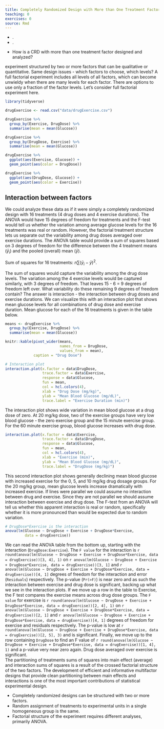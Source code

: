 ```yaml
---
title: Completely Randomized Design with More than One Treatment Factor
teaching: 0
exercises: 0
source: Rmd
---
```


::::::::::::::::::::::::::::::::::::::: objectives

- .
- .

::::::::::::::::::::::::::::::::::::::::::::::::::

:::::::::::::::::::::::::::::::::::::::: questions

- How is a CRD with more than one treatment factor designed and analyzed?

::::::::::::::::::::::::::::::::::::::::::::::::::

experiment structured by two or more factors that can be qualitative or quantitative. Same design issues - which factors to choose, which levels? A full factorial experiment includes all levels of all factors,
which can become unwieldy when there are many levels for each factor. There are options to use only a fraction of the factor levels. Let's consider full factorial experiment here.

```r
library(tidyverse)
```


```r
drugExercise <- read.csv("data/drugExercise.csv")

drugExercise %>% 
  group_by(Exercise, DrugDose) %>% 
  summarise(mean = mean(Glucose))

drugExercise %>% 
  group_by(DrugDose, Exercise) %>% 
  summarise(mean = mean(Glucose))

drugExercise %>% 
  ggplot(aes(Exercise, Glucose)) + 
  geom_point(aes(color = DrugDose))

drugExercise %>% 
  ggplot(aes(DrugDose, Glucose)) + 
  geom_point(aes(color = Exercise))
```

## Interaction between factors
We could analyze these data as if it were simply a completely randomized design
with 16 treatments (4 drug doses and 4 exercise durations). The ANOVA would have 
15 degrees of freedom for treatments and the F-test would tell us whether the 
variation among average glucose levels for the 16 treatments was real or random.
However, the factorial treatment structure lets us separate out the variability
among drug doses averaged over exercise durations. The ANOVA table would provide 
a sum of squares based on 3 degrees of freedom for the difference between the 4 
treatment means ($\bar{y}_i$) and the pooled (overall) mean ($\bar{y}$).  

Sum of squares for 16 treatments: $n\sum(\bar{y}_i - \bar{y})^2$. 

The sum of squares would capture the variability among the drug dose levels.
The variation among the 4 exercise levels would be captured similarly, with 3
degrees of freedom. That leaves 15 - 6 = 9 degrees of freedom left over. What 
variability do these remaining 9 degrees of freedom contain? The answer is
interaction - the interaction between drug doses and exercise durations. We can
visualize this with an interaction plot that shows mean glucose levels for all
combinations of drug dose and exercise duration. Mean glucose for each of the 16 
treatments is given in the table below.

```r
means <- drugExercise %>%
  group_by(Exercise, DrugDose) %>%
  summarise(mean = mean(Glucose))

knitr::kable(pivot_wider(means, 
                         names_from = DrugDose, 
                         values_from = mean), 
             caption = "Drug Dose")
```

```r
# Interaction plot
interaction.plot(x.factor = data$DrugDose,
                 trace.factor = data$Exercise,
                 response = data$Glucose,
                 fun = mean,
                 col = hcl.colors(4),
                 xlab = "Drug Dose (mg/kg)",
                 ylab = "Mean Blood Glucose (mg/dL)",
                 trace.label = "Exercise Duration (min)")
```

The interaction plot shows wide variation in mean blood glucose at a drug dose 
of zero. At 20 mg/kg dose, two of the exercise groups have very low blood 
glucose - the zero exercise group and the 15 minute exercise group. For the 60 
minute exercise group, blood glucose increases with drug dose.

```r
interaction.plot(x.factor = data$Exercise,
                 trace.factor = data$DrugDose,
                 response = data$Glucose,
                 fun = mean,
                 col = hcl.colors(4),
                 xlab = "Exercise (min)",
                 ylab = "Mean Blood Glucose (mg/dL)",
                 trace.label = "DrugDose (mg/kg)")
```

This second interaction plot shows generally declining mean blood glucose with
increased exercise for the 0, 5, and 10 mg/kg drug dosage groups. For the 20 
mg/kg group, mean glucose levels increase dramatically with increased exercise.
If lines were parallel we could assume no interaction between drug and exercise. 
Since they are not  parallel we should assume interaction between exercise and 
drug dose. The F-test from an ANOVA will tell us whether this apparent 
interaction is real or random, specifically whether it is more pronounced than 
would be expected due to random variation.

```r
# DrugDose*Exercise is the interaction
anova(lm(Glucose ~ DrugDose + Exercise + DrugDose*Exercise, 
         data = drugExercise))
```

We can read the ANOVA table from the bottom up, starting with the interaction
(`DrugDose:Exercise`). The `F value` for the interaction is 
`r round(anova(lm(Glucose ~ DrugDose + Exercise + DrugDose*Exercise, data = drugExercise))[3, 4], 1)`
on 
`r anova(lm(Glucose ~ DrugDose + Exercise + DrugDose*Exercise, data = drugExercise))[3, 1]`
and 
`r anova(lm(Glucose ~ DrugDose + Exercise + DrugDose*Exercise, data = drugExercise))[4, 1]`
degrees of freedom for the interaction and error (`Residuals`)
respectively. The p-value (`Pr(>F)`) is near zero and as such the interaction
between exercise and drug dose is significant, backing up what we see in the 
interaction plots. If we move up a row in the table to Exercise, the F test 
compares the exercise means across drug dose groups. The `F value` for exercise
is 
`r round(anova(lm(Glucose ~ DrugDose + Exercise + DrugDose*Exercise, data = drugExercise))[2, 4], 1)`
on 
`r anova(lm(Glucose ~ DrugDose + Exercise + DrugDose*Exercise, data = drugExercise))[2, 1]`
and 
`r anova(lm(Glucose ~ DrugDose + Exercise + DrugDose*Exercise, data = drugExercise))[4, 1]`
degrees of freedom for exercise and residuals respectively. The 
p-value  is low at
`r round(anova(lm(Glucose ~ DrugDose + Exercise + DrugDose*Exercise, data = drugExercise))[2, 5], 3)`
and is significant. Finally, we move up to the row containing `DrugDose` to
find an F value of 
`r round(anova(lm(Glucose ~ DrugDose + Exercise + DrugDose*Exercise, data = drugExercise))[1, 4], 1)`
and a p-value very near zero again. Drug dose averaged over exercise is 
significant.  
The partitioning of treatments sums of squares into main effect (average) and 
interaction sums of squares is a result of the crossed factorial structure of 
the two factors. The development of efficient and informative multifactor 
designs that provide clean partitioning between main effects and interactions
is one of the most important contributions of statistical experimental design.

:::::::::::::::::::::::::::::::::::::::: keypoints

- Completely randomized designs can be structured with two or more factors.
- Random assignment of treatments to experimental units in a single homogeneous group is the same.
- Factorial structure of the experiment requires different analyses, primarily
ANOVA.

::::::::::::::::::::::::::::::::::::::::::::::::::


